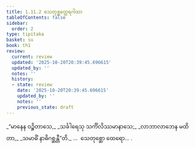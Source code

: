 ```yaml
---
title: 1.11.2 သေတုစ္ဆတ္ထေရဂါထာ
tableOfContents: false
sidebar:
  order: 2
type: tipitaka
basket: su
book: th1
review:
  current: review
  updated: '2025-10-20T20:39:45.696615'
  updated_by: ''
  notes: ''
  history:
  - state: review
    date: '2025-10-20T20:39:45.696615'
    updated_by: ''
    notes: ''
    previous_state: draft
---
```



<DynamicBreadcrumb />


<ReviewStatus review={frontmatter.review} showDetails={true} />

<HypothesisAnnotation frontmatter={frontmatter} />

<Division number="102" book="th1" e="ch" v="19" p="242">

<Paragraph number="229" type="verses" book="th1">
_“မာနေန ဝဉ္စိတာသေ,_  
_သင်္ခါရေသု သင်္ကိလိဿမာနာသေ;_  
_လာဘာလာဘေန မထိတာ,_  
_သမာဓိံ နာဓိဂစ္ဆန္တီ”တိ._  


</Paragraph>
</Division>

<Paragraph number="230" type="center" book="th1">
…  သေတုစ္ဆော ထေရော… .
</Paragraph>